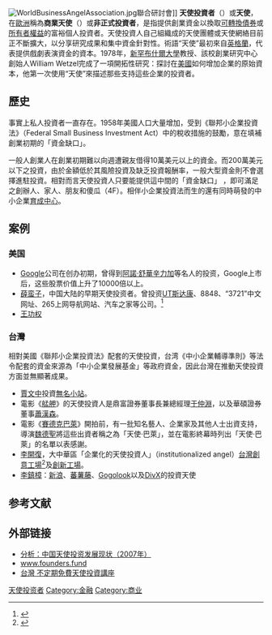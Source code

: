 {{NoteTA
|1=zh-hans:施瓦辛格;zh-hk:舒華辛力加;zh-tw:史瓦辛格;
}}
[[File:WorldBusinessAngelAssociation.jpg|thumb]]聯合研討會]]
'''天使投資者'''（{{lang-en|Angel investor}}）或'''天使'''，在[[歐洲|歐洲]]稱為'''商業天使'''（{{lang|en|Business Angel}}）或'''非正式投資者'''，是指提供創業資金以換取[[可轉換債券|可轉換債券]]或[[所有者權益|所有者權益]]的富裕個人投資者。天使投資人自己組織成的天使團體或天使網絡目前正不斷擴大，以分享研究成果和集中資金針對性。術語“天使”最初來自[[英格蘭|英格蘭]]，代表提供戲劇表演資金的資本。1978年，[[新罕布什爾大學|新罕布什爾大學]]教授、該校創業研究中心創始人William Wetzel完成了一項開拓性研究：探討在[[美國|美國]]如何增加企業的原始資本，他第一次使用“天使”來描述那些支持這些企業的投資者。

==歷史==
事實上私人投資者一直存在。1958年美國人口大量增加，受到《聯邦小企業投資法》（Federal Small Business Investment Act）中的稅收措施的鼓勵，意在填補創業初期的「資金缺口」。

一般人創業人在創業初期難以向週遭親友借得10萬美元以上的資金。而200萬美元以下之投資，由於金額低於其風險投資及缺乏投資報酬率，一般大型資金則不會選擇進駐投資。相對而言天使投資人只要能提供這中間的「資金缺口」 ，即可滿足之創辦人、家人、朋友和傻瓜（4F）。相伴小企業投資法而生的還有同時萌發的中小企業[[育成中心|育成中心]]。

==案例==

===美国===
*[[Google|Google]]公司在创办初期，曾得到[[阿諾·舒華辛力加|阿諾·舒華辛力加]]等名人的投资，Google上市后，这些股票价值上升了10000倍以上。
*[[薛蛮子|薛蛮子]]，中国大陆的早期天使投资者。曾投资[[UT斯达康|UT斯达康]]、8848、“3721”中文网址、265上网导航网站、汽车之家等公司。<ref>{{Cite web |url=http://www.chinaz.com/news/2011/0310/164340.shtml |title=天使投资第一人薛蛮子 |access-date=2011-08-10 |archive-url=https://web.archive.org/web/20110810180346/http://www.chinaz.com/news/2011/0310/164340.shtml |archive-date=2011-08-10 |dead-url=yes }}</ref>
*[[王功权|王功权]]

===台灣===
相對美國《聯邦小企業投資法》配套的天使投資，台湾《中小企業輔導準則》等法令配套的資金來源為「中小企業發展基金」等政府資金，因此台灣在推動天使投資方面並無顯著成果。

*[[賈文中|賈文中]]投資[[無名小站_(台灣)|無名小站]]。
*電影《[[艋舺_(電影)|艋舺]]》的天使投資人是鼎富證券董事長兼總經理[[于仲淵|于仲淵]]，以及華碩證券董事[[蕭漢森|蕭漢森]]。
*電影《[[賽德克巴萊|賽德克巴萊]]》開拍前，有一批知名藝人、企業家及其他人士出資支持，導演[[魏德聖|魏德聖]]將這些出資者稱之為「天使·巴萊」，並在電影終幕時列出「天使·巴萊」的名單以表感謝。
*[[李開復|李開復]]，大中華區「企業化的天使投資人」（institutionalized angel）[[台灣創意工場|台灣創意工場]]<ref>{{Cite web |url=http://tmi.vc/ |title=存档副本 |access-date=2013-04-28 |archive-url=https://web.archive.org/web/20130414172109/http://tmi.vc/ |archive-date=2013-04-14 |dead-url=yes }}</ref>及[[創新工場|創新工場]]。
*[[李鎮樟|李鎮樟]]：[[新浪|新浪]]、[[蕃薯藤|蕃薯藤]]、[[Gogolook|Gogolook]]以及[[DivX|DivX]]的投資天使

== 参考文献 ==
{{Reflist}}

==外部链接==
*[http://tech.qq.com/a/20070808/000267.htm 分析：中国天使投资发展现状（2007年）] {{Wayback|url=http://tech.qq.com/a/20070808/000267.htm |date=20181003210646 }}
*[http://www.founders.fund www.founders.fund] {{Wayback|url=http://www.founders.fund/ |date=20200723005350 }}
*[https://mbsinv.com/equity-2/ 台灣 不定期免費天使投資講座] {{Wayback|url=https://mbsinv.com/equity-2/ |date=20200723005357 }}

[[Category:天使投资者|]]
[[Category:金融|Category:金融]]
[[Category:商业|Category:商业]]